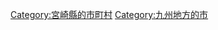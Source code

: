 {{Commonscat|Kobayashi, Miyazaki}}
{{Catmore}}

{{DEFAULTSORT:Kobayashi-shi}}
[[Category:宮崎縣的市町村|Category:宮崎縣的市町村]]
[[Category:九州地方的市|Category:九州地方的市]]